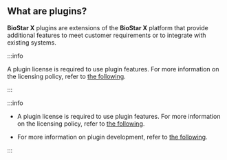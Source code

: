 ## What are plugins?

**BioStar X** plugins are extensions of the **BioStar X** platform that provide additional features to meet customer requirements or to integrate with existing systems.

<Xclude product="biostar_x">

:::info

A plugin license is required to use plugin features. For more information on the licensing policy, refer to [the following](../biostar_x/licensing).

:::

</Xclude>

<Include product="biostar_x">

:::info

* A plugin license is required to use plugin features. For more information on the licensing policy, refer to [the following](../biostar_x/licensing).

* For more information on plugin development, refer to [the following](../plugins).

:::

</Include>
